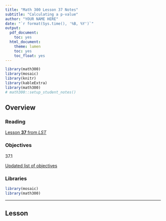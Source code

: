 ```yaml
---
title: "Math 300 Lesson 37 Notes"
subtitle: "Calculating a p-value"
author: "YOUR NAME HERE"
date: "`r format(Sys.time(), '%B, %Y')`"
output:
  pdf_document:
    toc: yes
  html_document:
    theme: lumen
    toc: yes
    toc_float: yes
---
```


```r
library(math300)
library(mosaic)
library(knitr)
library(kableExtra)
library(math300)
# math300::setup_student_notes()
```

## Overview




### Reading

[Lesson **37** from *LST*](https://dtkaplan.github.io/Math-300R/Textbook/Reading-notes-lesson-37.html)

### Objectives

37.1

[Updated list of objectives](../Objectives/Obj-lesson-37.html)

### Libraries

```r
library(mosaic)
library(math300)

```

----------

## Lesson
